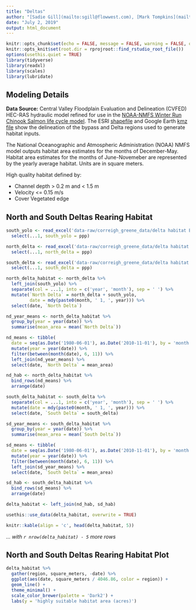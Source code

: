 ```yaml
---
title: "Deltas"
author: "[Sadie Gill](mailto:sgill@flowwest.com), [Mark Tompkins](mailto:mtompkins@flowwest.com)"
date: "July 2, 2019"
output: html_document
---
```


```r
knitr::opts_chunk$set(echo = FALSE, message = FALSE, warning = FALSE, out.width = '100%')
knitr::opts_knit$set(root.dir = rprojroot::find_rstudio_root_file())
options(usethis.quiet = TRUE)
library(tidyverse)
library(readxl)
library(scales)
library(lubridate)
```

## Modeling Details
**Data Source:**
Central Valley Floodplain Evaluation and Delineation (CVFED) HEC-RAS hydraulic model refined for use in the [NOAA-NMFS Winter Run Chinook Salmon life cycle model](https://cvpiahabitat-r-package.s3-us-west-2.amazonaws.com/2017Hendrix.pdf). The ESRI [shapefile](https://cvpiahabitat-r-package.s3-us-west-2.amazonaws.com/delta_bypass_extents.zip) and Google Earth [kmz file](https://cvpiahabitat-r-package.s3-us-west-2.amazonaws.com/Sutter+Yolo+Delta+Habitat+Extents.kmz) show the delineation of the bypass and Delta regions used to generate habitat inputs. 

The National Oceanographic and Atmospheric Administration (NOAA) NMFS model outputs habitat area estimates for the months of December-May. Habitat area estimates for the months of June-Novemeber are represented by the yearly average habitat. Units are in square meters.

High quality habitat defined by:

* Channel depth > 0.2 m and < 1.5 m
* Velocity <= 0.15 m/s
* Cover Vegetated edge

## North and South Deltas Rearing Habitat

```r
south_yolo <- read_excel('data-raw/correigh_greene_data/delta habitat By Region.xlsx', sheet = 3, skip = 1) %>%
  select(...1, south_yolo = ppp)

north_delta <- read_excel('data-raw/correigh_greene_data/delta habitat By Region.xlsx', sheet = 4, skip = 1)  %>%
  select(...1, north_delta = ppp)

south_delta <- read_excel('data-raw/correigh_greene_data/delta habitat By Region.xlsx', sheet = 5, skip = 1) %>%
  select(...1, south_delta = ppp)

north_delta_habitat <- north_delta %>%
  left_join(south_yolo) %>%
  separate(col = ...1, into = c('year', 'month'), sep = ' ') %>%
  mutate(`North Delta` = north_delta + south_yolo,
         date = mdy(paste0(month, ' 1, ', year))) %>%
  select(date, `North Delta`)

nd_year_means <- north_delta_habitat %>%
  group_by(year = year(date)) %>%
  summarise(mean_area = mean(`North Delta`))

nd_means <- tibble(
  date = seq(as.Date('1980-06-01'), as.Date('2010-11-01'), by = 'month')) %>%
  mutate(year = year(date)) %>%
  filter(between(month(date), 6, 11)) %>%
  left_join(nd_year_means) %>%
  select(date, `North Delta` = mean_area)

nd_hab <- north_delta_habitat %>%
  bind_rows(nd_means) %>%
  arrange(date)

south_delta_habitat <- south_delta %>%
  separate(col = ...1, into = c('year', 'month'), sep = ' ') %>%
  mutate(date = mdy(paste0(month, ' 1, ', year))) %>%
  select(date, `South Delta` = south_delta)

sd_year_means <- south_delta_habitat %>%
  group_by(year = year(date)) %>%
  summarise(mean_area = mean(`South Delta`))

sd_means <- tibble(
  date = seq(as.Date('1980-06-01'), as.Date('2010-11-01'), by = 'month')) %>%
  mutate(year = year(date)) %>%
  filter(between(month(date), 6, 11)) %>%
  left_join(sd_year_means) %>%
  select(date, `South Delta` = mean_area)

sd_hab <- south_delta_habitat %>%
  bind_rows(sd_means) %>%
  arrange(date)

delta_habitat <- left_join(nd_hab, sd_hab)

usethis::use_data(delta_habitat, overwrite = TRUE)

knitr::kable(align = 'c', head(delta_habitat, 5))
```

*... with `r nrow(delta_habitat) - 5` more rows*

## North and South Deltas Rearing Habitat Plot

```r

delta_habitat %>% 
  gather(region, square_meters, -date) %>% 
  ggplot(aes(date, square_meters / 4046.86, color = region)) +
  geom_line() +
  theme_minimal() +
  scale_color_brewer(palette = 'Dark2') +
  labs(y = 'highly suitable habitat area (acres)')
```

